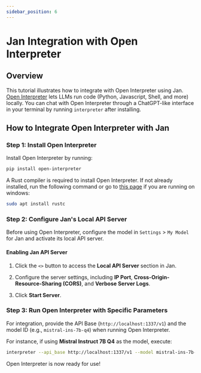 ```yaml
---
sidebar_position: 6
---
```


# Jan Integration with Open Interpreter

## Overview

This tutorial illustrates how to integrate with Open Interpreter using Jan. [Open Interpreter](https://github.com/KillianLucas/open-interpreter/) lets LLMs run code (Python, Javascript, Shell, and more) locally. You can chat with Open Interpreter through a ChatGPT-like interface in your terminal by running `interpreter` after installing.

## How to Integrate Open Interpreter with Jan

### Step 1: Install Open Interpreter

Install Open Interpreter by running:

```sh
pip install open-interpreter
```

A Rust compiler is required to install Open Interpreter. If not already installed, run the following command or go to [this page](https://rustup.rs/) if you are running on windows:

```zsh
sudo apt install rustc
```

### Step 2: Configure Jan's Local API Server

Before using Open Interpreter, configure the model in `Settings` > `My Model` for Jan and activate its local API server.

#### Enabling Jan API Server

1. Click the `<>` button to access the **Local API Server** section in Jan.

2. Configure the server settings, including **IP Port**, **Cross-Origin-Resource-Sharing (CORS)**, and **Verbose Server Logs**.

3. Click **Start Server**.

### Step 3: Run Open Interpreter with Specific Parameters

For integration, provide the API Base (`http://localhost:1337/v1`) and the model ID (e.g., `mistral-ins-7b-q4`) when running Open Interpreter.

For instance, if using **Mistral Instruct 7B Q4** as the model, execute:

```zsh
interpreter --api_base http://localhost:1337/v1 --model mistral-ins-7b-q4
```

Open Interpreter is now ready for use!
